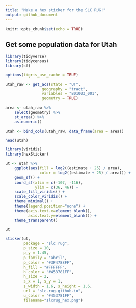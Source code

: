 ```yaml
---
title: "Make a hex sticker for the SLC RUG!"
output: github_document
---
```


```r
knitr::opts_chunk$set(echo = TRUE)
```

## Get some population data for Utah

```r
library(tidyverse)
library(tidycensus)
library(sf)

options(tigris_use_cache = TRUE)

utah_raw <- get_acs(state = "UT", 
                geography = "tract", 
                variables = "B01003_001",  
                geometry = TRUE)

area <- utah_raw %>% 
    select(geometry) %>% 
    st_area() %>%
    as.numeric()

utah <- bind_cols(utah_raw, data_frame(area = area))

head(utah)
```



```r
library(viridis)
library(hexSticker)

ut <- utah %>%
    ggplot(aes(fill = log2((estimate + 25) / area), 
               color = log2((estimate + 25) / area))) + 
    geom_sf() + 
    coord_sf(xlim = c(-107, -116),
             ylim = c(36, 46)) + 
    scale_fill_viridis() + 
    scale_color_viridis() + 
    theme_minimal() +
    theme(legend.position="none") +
    theme(axis.text.x=element_blank(),
          axis.text.y=element_blank()) +
    theme_transparent()

ut

sticker(ut,
        package = "slc rug", 
        p_size = 10,
        p_y = 1.45,
        p_family = "abril",
        p_color = "#3F4788FF",
        h_fill = "#FFFFFF",
        h_color = "#453781FF",
        h_size = 2,
        s_x = 1, s_y = 1, 
        s_width = 1.6, s_height = 1.6,
        url = "slc-rug.github.io",
        u_color	= "#453781FF",
        filename="slcrug_hex.png")

```


